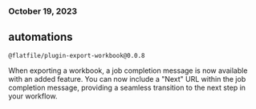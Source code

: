 ### October 19, 2023

## automations

`@flatfile/plugin-export-workbook@0.0.8`

When exporting a workbook, a job completion message is now available with an added feature. You can now include a "Next" URL within the job completion message, providing a seamless transition to the next step in your workflow.
